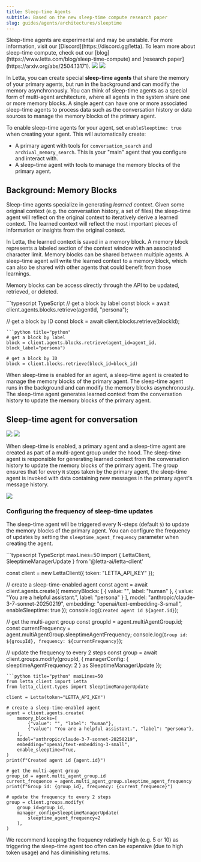 ```yaml
---
title: Sleep-time Agents
subtitle: Based on the new sleep-time compute research paper
slug: guides/agents/architectures/sleeptime
---
```


<Warning>
Sleep-time agents are experimental and may be unstable. For more information, visit our [Discord](https://discord.gg/letta).
</Warning>

<Note>
To learn more about sleep-time compute, check out our [blog](https://www.letta.com/blog/sleep-time-compute) and [research paper](https://arxiv.org/abs/2504.13171).
</Note>


<img className="light" src="/images/sleep_time.png" />
<img className="dark" src="/images/sleep_time_dark.png" />

In Letta, you can create special **sleep-time agents** that share the memory of your primary agents, but run in the background and can modify the memory asynchronously. You can think of sleep-time agents as a special form of multi-agent architecture, where all agents in the system share one or more memory blocks. A single agent can have one or more associated sleep-time agents to process data such as the conversation history or data sources to manage the memory blocks of the primary agent.

To enable sleep-time agents for your agent, set `enableSleeptime: true` when creating your agent. This will automatically create:
* A primary agent with tools for `conversation_search` and `archival_memory_search`. This is your "main" agent that you configure and interact with.
* A sleep-time agent with tools to manage the memory blocks of the primary agent.

## Background: Memory Blocks
Sleep-time agents specialize in generating *learned context*. Given some original context (e.g. the conversation history, a set of files) the sleep-time agent will reflect on the original context to iteratively derive a learned context. The learned context will reflect the most important pieces of information or insights from the original context.

In Letta, the learned context is saved in a memory block. A memory block represents a labeled section of the context window with an associated character limit. Memory blocks can be shared between multiple agents. A sleep-time agent will write the learned context to a memory block, which can also be shared with other agents that could benefit from those learnings.

Memory blocks can be access directly through the API to be updated, retrieved, or deleted.

<CodeGroup>
```typescript TypeScript
// get a block by label
const block = await client.agents.blocks.retrieve(agentId, "persona");

// get a block by ID
const block = await client.blocks.retrieve(blockId);
```
```python title="python"
# get a block by label
block = client.agents.blocks.retrieve(agent_id=agent_id, block_label="persona")

# get a block by ID
block = client.blocks.retrieve(block_id=block_id)
```
</CodeGroup>

When sleep-time is enabled for an agent, a sleep-time agent is created to manage the memory blocks of the primary agent. The sleep-time agent runs in the background and can modify the memory blocks asynchronously. The sleep-time agent generates learned context from the conversation history to update the memory blocks of the primary agent.

## Sleep-time agent for conversation

<img className="light" src="/images/sleeptime_chat.png" />
<img className="dark" src="/images/sleeptime_chat_dark.png" />

When sleep-time is enabled, a primary agent and a sleep-time agent are created as part of a multi-agent group under the hood. The sleep-time agent is responsible for generating learned context from the conversation history to update the memory blocks of the primary agent. The group ensures that for every `N` steps taken by the primary agent, the sleep-time agent is invoked with data containing new messages in the primary agent's message history.

<img src="/images/sleeptime_chat_only.gif" />

### Configuring the frequency of sleep-time updates
The sleep-time agent will be triggered every N-steps (default `5`) to update the memory blocks of the primary agent. You can configure the frequency of updates by setting the `sleeptime_agent_frequency` parameter when creating the agent.

<CodeGroup>
```typescript TypeScript maxLines=50
import { LettaClient, SleeptimeManagerUpdate } from '@letta-ai/letta-client'

const client = new LettaClient({ token: "LETTA_API_KEY" });

// create a sleep-time-enabled agent
const agent = await client.agents.create({
    memoryBlocks: [
        { value: "", label: "human" },
        { value: "You are a helpful assistant.", label: "persona" }
    ],
    model: "anthropic/claude-3-7-sonnet-20250219",
    embedding: "openai/text-embedding-3-small",
    enableSleeptime: true
});
console.log(`Created agent id ${agent.id}`);

// get the multi-agent group
const groupId = agent.multiAgentGroup.id;
const currentFrequency = agent.multiAgentGroup.sleeptimeAgentFrequency;
console.log(`Group id: ${groupId}, frequency: ${currentFrequency}`);

// update the frequency to every 2 steps
const group = await client.groups.modify(groupId, {
    managerConfig: {
        sleeptimeAgentFrequency: 2
    } as SleeptimeManagerUpdate
});
```
```python title="python" maxLines=50
from letta_client import Letta
from letta_client.types import SleeptimeManagerUpdate

client = Letta(token="LETTA_API_KEY")

# create a sleep-time-enabled agent
agent = client.agents.create(
    memory_blocks=[
        {"value": "", "label": "human"},
        {"value": "You are a helpful assistant.", "label": "persona"},
    ],
    model="anthropic/claude-3-7-sonnet-20250219",
    embedding="openai/text-embedding-3-small",
    enable_sleeptime=True,
)
print(f"Created agent id {agent.id}")

# get the multi-agent group
group_id = agent.multi_agent_group.id
current_frequence = agent.multi_agent_group.sleeptime_agent_frequency
print(f"Group id: {group_id}, frequency: {current_frequence}")

# update the frequency to every 2 steps
group = client.groups.modify(
    group_id=group_id,
    manager_config=SleeptimeManagerUpdate(
        sleeptime_agent_frequency=2
    ),
)
```
</CodeGroup>
We recommend keeping the frequency relatively high (e.g. 5 or 10) as triggering the sleep-time agent too often can be expensive (due to high token usage) and has diminishing returns.
